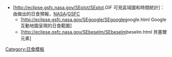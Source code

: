 * [http://eclipse.gsfc.nasa.gov/SEplot/SEplot{{{1}}}.GIF 可見區域圖和時間統計]：由{{link-en|弗雷德·埃斯佩纳克|Fred Espenak}}做出的日食預報，[[美国国家航空航天局|NASA]]/[[戈達德太空飛行中心|GSFC]]
** [http://eclipse.gsfc.nasa.gov/SEgoogle/SEgoogle{{{1}}}google.html Google互動地圖呈現的日食範圍]
** [http://eclipse.gsfc.nasa.gov/SEbeselm/SEbeselm{{{1}}}beselm.html 貝塞爾元素]<noinclude>
[[Category:日食模板]]
</noinclude>